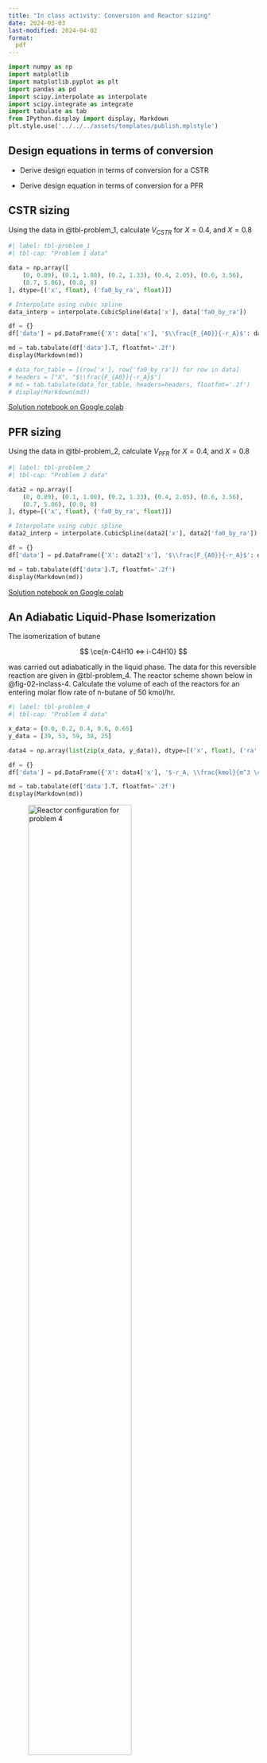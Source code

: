 ```yaml
---
title: "In class activity: Conversion and Reactor sizing"
date: 2024-03-03
last-modified: 2024-04-02
format:
  pdf
---
```


```python
import numpy as np
import matplotlib
import matplotlib.pyplot as plt
import pandas as pd
import scipy.interpolate as interpolate
import scipy.integrate as integrate
import tabulate as tab
from IPython.display import display, Markdown
plt.style.use('../../../assets/templates/publish.mplstyle')
```

## Design equations in terms of conversion

* Derive design equation in terms of conversion for a CSTR

* Derive design equation in terms of conversion for a PFR

## CSTR sizing

Using the data in @tbl-problem_1, calculate $V_{CSTR}$ for $X = 0.4$, and $X = 0.8$

```python
#| label: tbl-problem_1
#| tbl-cap: "Problem 1 data"

data = np.array([
    (0, 0.89), (0.1, 1.08), (0.2, 1.33), (0.4, 2.05), (0.6, 3.56),
    (0.7, 5.06), (0.8, 8)
], dtype=[('x', float), ('fa0_by_ra', float)])

# Interpolate using cubic spline 
data_interp = interpolate.CubicSpline(data['x'], data['fa0_by_ra'])

df = {}
df['data'] = pd.DataFrame({'X': data['x'], '$\\frac{F_{A0}}{-r_A}$': data['fa0_by_ra']})

md = tab.tabulate(df['data'].T, floatfmt='.2f')
display(Markdown(md))

# data_for_table = [(row['x'], row['fa0_by_ra']) for row in data]
# headers = ["X", "$\\frac{F_{A0}}{-r_A}$"]
# md = tab.tabulate(data_for_table, headers=headers, floatfmt='.2f')
# display(Markdown(md))
```

[Solution notebook on Google colab](https://colab.research.google.com/drive/1AAr5GG7oqz_DY-ejujKvtJ_38yZxafQ0?usp=sharing)

## PFR sizing

Using the data in @tbl-problem_2, calculate $V_{PFR}$ for $X = 0.4$, and $X = 0.8$

```python
#| label: tbl-problem_2
#| tbl-cap: "Problem 2 data"

data2 = np.array([
    (0, 0.89), (0.1, 1.08), (0.2, 1.33), (0.4, 2.05), (0.6, 3.56),
    (0.7, 5.06), (0.8, 8)
], dtype=[('x', float), ('fa0_by_ra', float)])

# Interpolate using cubic spline 
data2_interp = interpolate.CubicSpline(data2['x'], data2['fa0_by_ra'])

df = {}
df['data'] = pd.DataFrame({'X': data2['x'], '$\\frac{F_{A0}}{-r_A}$': data2['fa0_by_ra']})

md = tab.tabulate(df['data'].T, floatfmt='.2f')
display(Markdown(md))

```
[Solution notebook on Google colab](https://colab.research.google.com/drive/1Flzwhr2dL1xtPaRtxlHnNVmnN415-VKK?usp=sharing)

## An Adiabatic Liquid-Phase Isomerization

The isomerization of butane

$$
\ce{n-C4H10 <=> i-C4H10}
$$

was carried out adiabatically in the liquid phase. The data for this reversible
reaction are given in @tbl-problem_4. The reactor scheme shown below in
@fig-02-inclass-4. Calculate the volume of each of the reactors for an entering
molar flow rate of n-butane of 50 kmol/hr.

```python
#| label: tbl-problem_4
#| tbl-cap: "Problem 4 data"

x_data = [0.0, 0.2, 0.4, 0.6, 0.65]
y_data = [39, 53, 59, 38, 25]

data4 = np.array(list(zip(x_data, y_data)), dtype=[('x', float), ('ra', float)])

df = {}
df['data'] = pd.DataFrame({'X': data4['x'], '$-r_A, \\frac{kmol}{m^3 \cdot h}$': data4['ra']})

md = tab.tabulate(df['data'].T, floatfmt='.2f')
display(Markdown(md))

```

::: {.content-visible when-format="html"}

![Reactor configuration for problem 4](../../../assets/images/02-in-class-p4.png){#fig-02-inclass-4 width=70%}

:::

::: {.content-visible unless-format="html"}

![Reactor configuration for problem 4](../../../assets/images/02-in-class-p4.png){#fig-02-inclass-4}

:::

[Solution notebook on Google colab](https://colab.research.google.com/drive/1a3UwGitQTa-j7cU45Sw_bClEP5cHuIqf?usp=sharing)

## Batch reactor sizing

a. Discuss how you can use Levenspeil plots to design batch reactors.


b. We are planning to operate a batch reactor for converting A into R. This is
a liquid phase reaction with stoichiometry $\ce{A -> R}$. How long must we react
each batch for concentration to drop from $C_{A0}$ = 1.3 mol/l to $C_{Af}$=
0.30 mol/l? The data of rate of reaction v/s concentration of A is given in @tbl-problem_3.


```python
#| label: tbl-problem_3
#| tbl-cap: "Problem 3 data"

x_data = [0.1, 0.2, 0.3, 0.4, 0.5, 0.6, 0.7, 0.8, 1.0, 1.3, 2.0]
y_data = [0.1, 0.3, 0.5, 0.6, 0.5, 0.25, 0.10, 0.06, 0.05, 0.045, 0.042]

data3 = np.array(list(zip(x_data, y_data)), dtype=[('CA', float), ('ra', float)])

df = {}
df['data'] = pd.DataFrame({'$C_A, mol/dm^3$': data3['CA'], '$-r_A, \\frac{mol}{l \cdot min}$': data3['ra']})

md = tab.tabulate(df['data'].T, floatfmt='.3f')
display(Markdown(md))

```


